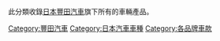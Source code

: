 {{Commonscat|Toyota vehicles}}
此分類收錄[[日本|日本]][[豐田汽車|豐田汽車]]旗下所有的車輛產品。

[[Category:豐田汽車|Category:豐田汽車]]
[[Category:日本汽車車種|Category:日本汽車車種]]
[[Category:各品牌車款|Category:各品牌車款]]